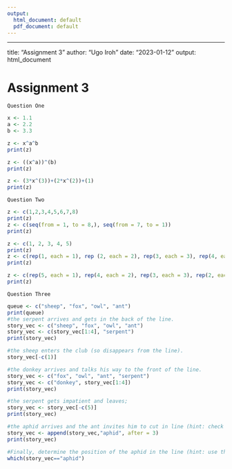 ```yaml
---
output:
  html_document: default
  pdf_document: default
---
```

---
title: "Assignment 3"
author: "Ugo Iroh"
date: "2023-01-12"
output: html_document

# Assignment 3

`Question One`  
```r
x <- 1.1
a <- 2.2
b <- 3.3

z <- x^a^b
print(z)
```

```r
z <- ((x^a))^(b)
print(z)
```
```r
z <- (3*x^(3))+(2*x^(2))+(1)
print(z)
```
`Question Two`
```r
z <- c(1,2,3,4,5,6,7,8)
print(z)
z <- c(seq(from = 1, to = 8,), seq(from = 7, to = 1)) 
print(z)
```
```r
z <- c(1, 2, 3, 4, 5)
print(z)
z <- c(rep(1, each = 1), rep (2, each = 2), rep(3, each = 3), rep(4, each = 4), rep(5, each = 5)) 
print(z)
```
```r
z <- c(rep(5, each = 1), rep(4, each = 2), rep(3, each = 3), rep(2, each = 4), rep(1, each = 5)) 
print(z)
```
`Question Three`
```r
queue <- c("sheep", "fox", "owl", "ant")
print(queue)
#the serpent arrives and gets in the back of the line. 
story_vec <- c("sheep", "fox", "owl", "ant")
story_vec <- c(story_vec[1:4], "serpent")
print(story_vec)

#the sheep enters the club (so disappears from the line).  
story_vec[-c(1)]

#the donkey arrives and talks his way to the front of the line. 
story_vec <- c("fox", "owl", "ant", "serpent")
story_vec <- c("donkey", story_vec[1:4])
print(story_vec)

#the serpent gets impatient and leaves;
story_vec <- story_vec[-c(5)]
print(story_vec)

#the aphid arrives and the ant invites him to cut in line (hint: check out the append function).
story_vec <- append(story_vec,"aphid", after = 3)
print(story_vec)

#Finally, determine the position of the aphid in the line (hint: use the which function).  
which(story_vec=="aphid")
```
